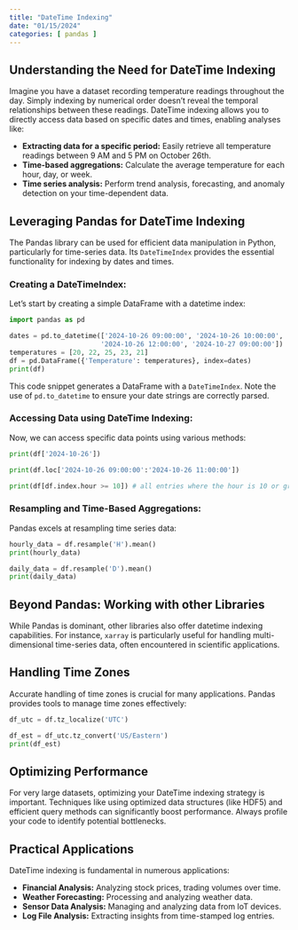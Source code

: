 ```yaml
---
title: "DateTime Indexing"
date: "01/15/2024"
categories: [ pandas ]
---
```


## Understanding the Need for DateTime Indexing

Imagine you have a dataset recording temperature readings throughout the day.  Simply indexing by numerical order doesn't reveal the temporal relationships between these readings. DateTime indexing allows you to directly access data based on specific dates and times, enabling analyses like:

* **Extracting data for a specific period:**  Easily retrieve all temperature readings between 9 AM and 5 PM on October 26th.
* **Time-based aggregations:** Calculate the average temperature for each hour, day, or week.
* **Time series analysis:**  Perform trend analysis, forecasting, and anomaly detection on your time-dependent data.


##  Leveraging Pandas for DateTime Indexing

The Pandas library can be used for efficient data manipulation in Python, particularly for time-series data. Its `DateTimeIndex` provides the essential functionality for indexing by dates and times.

### Creating a DateTimeIndex:

Let's start by creating a simple DataFrame with a datetime index:


```python
import pandas as pd

dates = pd.to_datetime(['2024-10-26 09:00:00', '2024-10-26 10:00:00', '2024-10-26 11:00:00',
                       '2024-10-26 12:00:00', '2024-10-27 09:00:00'])
temperatures = [20, 22, 25, 23, 21]
df = pd.DataFrame({'Temperature': temperatures}, index=dates)
print(df)
```

This code snippet generates a DataFrame with a `DateTimeIndex`.  Note the use of `pd.to_datetime` to ensure your date strings are correctly parsed.

### Accessing Data using DateTime Indexing:

Now, we can access specific data points using various methods:

```python
print(df['2024-10-26'])

print(df.loc['2024-10-26 09:00:00':'2024-10-26 11:00:00'])

print(df[df.index.hour >= 10]) # all entries where the hour is 10 or greater
```


###  Resampling and Time-Based Aggregations:

Pandas excels at resampling time series data:

```python
hourly_data = df.resample('H').mean()
print(hourly_data)

daily_data = df.resample('D').mean()
print(daily_data)
```


## Beyond Pandas: Working with other Libraries

While Pandas is dominant, other libraries also offer datetime indexing capabilities.  For instance, `xarray` is particularly useful for handling multi-dimensional time-series data, often encountered in scientific applications.


## Handling Time Zones

Accurate handling of time zones is crucial for many applications. Pandas provides tools to manage time zones effectively:

```python
df_utc = df.tz_localize('UTC')

df_est = df_utc.tz_convert('US/Eastern')
print(df_est)
```



##  Optimizing Performance

For very large datasets, optimizing your DateTime indexing strategy is important. Techniques like using optimized data structures (like HDF5) and efficient query methods can significantly boost performance.  Always profile your code to identify potential bottlenecks.


## Practical Applications


DateTime indexing is fundamental in numerous applications:

* **Financial Analysis:** Analyzing stock prices, trading volumes over time.
* **Weather Forecasting:** Processing and analyzing weather data.
* **Sensor Data Analysis:**  Managing and analyzing data from IoT devices.
* **Log File Analysis:** Extracting insights from time-stamped log entries.